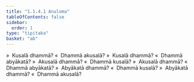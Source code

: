 ```yaml
---
title: "1.1.4.1 Anuloma"
tableOfContents: false
sidebar:
  order: 1
type: "tipitaka"
basket: "ab"
---
```



<DynamicBreadcrumb />

<Division number="11">

<Paragraph number="50">
»  Kusalā dhammā?
</Paragraph>

<Paragraph number="51">
«  Dhammā akusalā?
</Paragraph>

<Paragraph number="52">
»  Kusalā dhammā?
</Paragraph>

<Paragraph number="53">
«  Dhammā abyākatā?
</Paragraph>

</Division>
<Division number="12">

<Paragraph number="54">
»  Akusalā dhammā?
</Paragraph>

<Paragraph number="55">
«  Dhammā kusalā?
</Paragraph>

<Paragraph number="56">
»  Akusalā dhammā?
</Paragraph>

<Paragraph number="57">
«  Dhammā abyākatā?
</Paragraph>

</Division>
<Division number="13">

<Paragraph number="58">
»  Abyākatā dhammā?
</Paragraph>

<Paragraph number="59">
«  Dhammā kusalā?
</Paragraph>

<Paragraph number="60">
»  Abyākatā dhammā?
</Paragraph>

<Paragraph number="61">
«  Dhammā akusalā?
</Paragraph>
</Division>